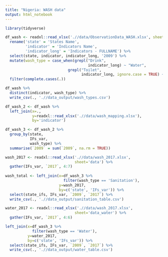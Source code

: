```yaml
---
title: "Nigeria: WASH data"
output: html_notebook
---
```


```r
library(tidyverse)
```

```r
df_wash <- readxl::read_xlsx('.//data/ObservationData_WASH.xlsx', sheet = 'ObservationData') %>% 
  rename('state' = 'States Name',
         'indicator' = 'Indicators Name',
         'indicator_long' = 'Indicators - FULLNAME') %>% 
  select(state, indicator, indicator_long, '2009') %>% 
  mutate(wash_type = case_when(grepl("Drink", 
                                     indicator_long) ~ "Water",
                            grepl("Toilet", 
                                  indicator_long, ignore.case = TRUE) ~"Sanitation")) %>% 
  filter(complete.cases(.))
```

```r
df_wash %>% 
  distinct(indicator, wash_type) %>% 
  write_csv(., './/data_output/wash_types.csv')
```

```r
df_wash_2 <- df_wash %>% 
  left_join(x=.,
            y=readxl::read_xlsx('.//data/wash_mapping.xlsx'),
            by='indicator')
```

```r
df_wash_3 <- df_wash_2 %>% 
  group_by(state,
           IFs_var, 
           wash_type) %>% 
  summarise(`2009` = sum(`2009`, na.rm = TRUE))
```

```r
wash_2017 <- readxl::read_xlsx('.//data/wash_2017.xlsx', 
                               sheet='data') %>% 
  gather(IFs_var, `2017`, 4:7)
  
wash_total <- left_join(x=df_wash_3 %>% 
                          filter(wash_type == 'Sanitation'),
                        y=wash_2017,
                        by=c('state', 'IFs_var')) %>% 
  select(state_ifs, IFs_var, `2009`, `2017`) %>% 
  write_csv(., './/data_output/sanitation_table.csv')
```

```r
water_2017 <- readxl::read_xlsx('.//data/wash_2017.xlsx', 
                               sheet='data_water') %>% 
  gather(IFs_var, `2017`, 4:6)

left_join(x=df_wash_3 %>% 
            filter(wash_type == 'Water'),
          y=water_2017,
          by=c('state', 'IFs_var')) %>% 
  select(state_ifs, IFs_var, `2009`, `2017`) %>% 
  write_csv(., './/data_output/water_table.csv')
```
